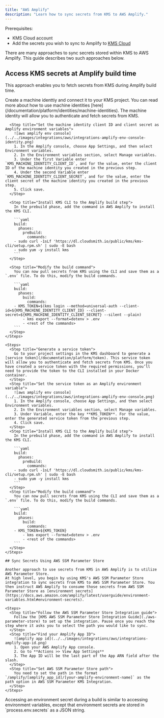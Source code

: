 ```yaml
---
title: "AWS Amplify"
description: "Learn how to sync secrets from KMS to AWS Amplify."
---
```


Prerequisites:

- KMS Cloud account
- Add the secrets you wish to sync to Amplify to [KMS Cloud](https://kms.lux.network)

There are many approaches to sync secrets stored within KMS to AWS Amplify. This guide describes two such approaches below.

## Access KMS secrets at Amplify build time

This approach enables you to fetch secrets from KMS during Amplify build time.

<Tabs>

  <Tab title="Machine Identity (Recommended)">
    <Steps>
      <Step title="Create a machine identity">
          Create a machine identtiy and connect it to your KMS project. You can read more about how to use machine identities [here](/documentation/platform/identities/machine-identities). The machine identity will allow you to authenticate and fetch secrets from KMS.
      </Step>

      <Step title="Set the machine identity client ID and client secret as Amplify environment variables">
        ![aws amplify env console](../../images/integrations/aws/integrations-amplify-env-console-identity.png)
        1. In the Amplify console, choose App Settings, and then select Environment variables.
        2. In the Environment variables section, select Manage variables.
        3. Under the first Variable enter `KMS_MACHINE_IDENTITY_CLIENT_ID`, and for the value, enter the client ID of the machine identity you created in the previous step.
        4. Under the second Variable enter `KMS_MACHINE_IDENTITY_CLIENT_SECRET`, and for the value, enter the client secret of the machine identity you created in the previous step.
        5. Click save.
      </Step>

      <Step title="Install KMS CLI to the Amplify build step">
        In the prebuild phase, add the command in AWS Amplify to install the KMS CLI.

        ```yaml
        build:
          phases:
            preBuild:
              commands:
        - sudo curl -1sLf 'https://dl.cloudsmith.io/public/kms/kms-cli/setup.rpm.sh' | sudo -E bash
        - sudo yum -y install kms
        ```
      </Step>

      <Step title="Modify the build command">
        You can now pull secrets from KMS using the CLI and save them as a `.env` file. To do this, modify the build commands.

        ```yaml
        build:
          phases:
            build:
              commands:
        - KMS_TOKEN=$(kms login --method=universal-auth --client-id=${KMS_MACHINE_IDENTITY_CLIENT_ID} --client-secret=${KMS_MACHINE_IDENTITY_CLIENT_SECRET} --silent --plain)
            - kms export --format=dotenv > .env
            - <rest of the commands>
        ```
      </Step>
    </Steps>

  </Tab>

  <Tab title="Service Token (Deprecated)">

    <Steps>
      <Step title="Generate a service token">
        Go to your project settings in the KMS dashboard to generate a [service token](/documentation/platform/token). This service token will allow you to authenticate and fetch secrets from KMS. Once you have created a service token with the required permissions, you’ll need to provide the token to the CLI installed in your Docker container.
      </Step>
      <Step title="Set the service token as an Amplify environment variable">
        ![aws amplify env console](../../images/integrations/aws/integrations-amplify-env-console.png)
        1. In the Amplify console, choose App Settings, and then select Environment variables.
        2. In the Environment variables section, select Manage variables.
        3. Under Variable, enter the key **KMS_TOKEN**. For the value, enter the generated service token from the previous step.
        4. Click save.
      </Step>
      <Step title="Install KMS CLI to the Amplify build step">
        In the prebuild phase, add the command in AWS Amplify to install the KMS CLI.

        ```yaml
        build:
          phases:
            preBuild:
              commands:
        - sudo curl -1sLf 'https://dl.cloudsmith.io/public/kms/kms-cli/setup.rpm.sh' | sudo -E bash
        - sudo yum -y install kms
        ```
      </Step>
      <Step title="Modify the build command">
        You can now pull secrets from KMS using the CLI and save them as a `.env` file. To do this, modify the build commands.

        ```yaml
        build:
          phases:
            build:
              commands:
        - KMS_TOKEN=${KMS_TOKEN}
            - kms export --format=dotenv > .env
            - <rest of the commands>
        ```
      </Step>
    </Steps>

    ## Sync Secrets Using AWS SSM Parameter Store

    Another approach to use secrets from KMS in AWS Amplify is to utilize AWS Parameter Store.
    At high level, you begin by using KMS's AWS SSM Parameter Store integration to sync secrets from KMS to AWS SSM Parameter Store. You then instruct AWS Amplify to consume those secrets from AWS SSM Parameter Store as [environment secrets](https://docs.aws.amazon.com/amplify/latest/userguide/environment-variables.html#environment-secrets).

    <Steps>
      <Step title="Follow the AWS SSM Parameter Store Integration guide">
        Follow the [KMS AWS SSM Parameter Store Integration Guide](./aws-parameter-store) to set up the integration. Pause once you reach the step where it asks you to select the path you would like to sync.
      </Step>
      <Step title="Find your Amplify App ID">
        ![amplify app id](../../images/integrations/aws/integrations-amplify-app-id.png)
        1. Open your AWS Amplify App console.
        2. Go to **Actions >> View App Settings**
        3. The App ID will be the last part of the App ARN field after the slash.
      </Step>
      <Step title="Set AWS SSM Parameter Store path">
        You need to set the path in the format `/amplify/[amplify_app_id]/[your-amplify-environment-name]` as the path option in AWS SSM Parameter KMS Integration.
      </Step>
    </Steps>

  </Tab>
</Tabs>

<Info>
  Accessing an environment secret during a build is similar to accessing
  environment variables, except that environment secrets are stored in
  `process.env.secrets` as a JSON string.
</Info>
